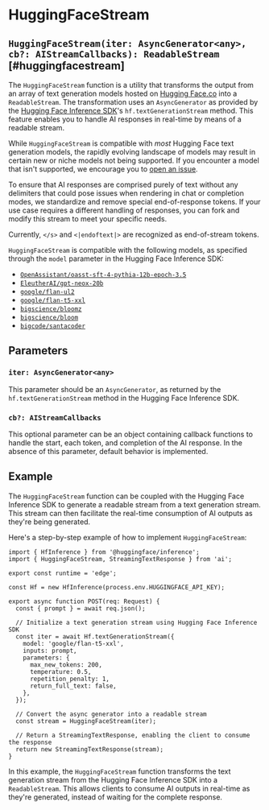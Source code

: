 # HuggingFaceStream

## `HuggingFaceStream(iter: AsyncGenerator<any>, cb?: AIStreamCallbacks): ReadableStream` [#huggingfacestream]

The `HuggingFaceStream` function is a utility that transforms the output from an array of text generation models hosted on [Hugging Face.co](https://huggingface.co) into a `ReadableStream`. The transformation uses an `AsyncGenerator` as provided by the [Hugging Face Inference SDK](https://huggingface.co/docs/huggingface.js/inference/README)'s `hf.textGenerationStream` method. This feature enables you to handle AI responses in real-time by means of a readable stream.

While `HuggingFaceStream` is compatible with _most_ Hugging Face text generation models, the rapidly evolving landscape of models may result in certain new or niche models not being supported. If you encounter a model that isn't supported, we encourage you to [open an issue](https://github.com/khulnasoft/ai-sdk/issues/new).

To ensure that AI responses are comprised purely of text without any delimiters that could pose issues when rendering in chat or completion modes, we standardize and remove special end-of-response tokens. If your use case requires a different handling of responses, you can fork and modify this stream to meet your specific needs.

Currently, `</s>` and `<|endoftext|>` are recognized as end-of-stream tokens.

`HuggingFaceStream` is compatible with the following models, as specified through the `model` parameter in the Hugging Face Inference SDK:

- [`OpenAssistant/oasst-sft-4-pythia-12b-epoch-3.5`](https://huggingface.co/OpenAssistant/oasst-sft-4-pythia-12b-epoch-3.5)
- [`EleutherAI/gpt-neox-20b`](https://huggingface.co/EleutherAI/gpt-neox-20b)
- [`google/flan-ul2`](https://huggingface.co/google/flan-ul2)
- [`google/flan-t5-xxl`](https://huggingface.co/google/flan-t5-xxl)
- [`bigscience/bloomz`](https://huggingface.co/bigscience/bloomz)
- [`bigscience/bloom`](https://huggingface.co/bigscience/bloom)
- [`bigcode/santacoder`](https://huggingface.co/bigcode/santacoder)

## Parameters

### `iter: AsyncGenerator<any>`

This parameter should be an `AsyncGenerator`, as returned by the `hf.textGenerationStream` method in the Hugging Face Inference SDK.

### `cb?: AIStreamCallbacks`

This optional parameter can be an object containing callback functions to handle the start, each token, and completion of the AI response. In the absence of this parameter, default behavior is implemented.

## Example

The `HuggingFaceStream` function can be coupled with the Hugging Face Inference SDK to generate a readable stream from a text generation stream. This stream can then facilitate the real-time consumption of AI outputs as they're being generated.

Here's a step-by-step example of how to implement `HuggingFaceStream`:

```tsx filename="app/api/completion/route.ts"
import { HfInference } from '@huggingface/inference';
import { HuggingFaceStream, StreamingTextResponse } from 'ai';

export const runtime = 'edge';

const Hf = new HfInference(process.env.HUGGINGFACE_API_KEY);

export async function POST(req: Request) {
  const { prompt } = await req.json();

  // Initialize a text generation stream using Hugging Face Inference SDK
  const iter = await Hf.textGenerationStream({
    model: 'google/flan-t5-xxl',
    inputs: prompt,
    parameters: {
      max_new_tokens: 200,
      temperature: 0.5,
      repetition_penalty: 1,
      return_full_text: false,
    },
  });

  // Convert the async generator into a readable stream
  const stream = HuggingFaceStream(iter);

  // Return a StreamingTextResponse, enabling the client to consume the response
  return new StreamingTextResponse(stream);
}
```

In this example, the `HuggingFaceStream` function transforms the text generation stream from the Hugging Face Inference SDK into a `ReadableStream`. This allows clients to consume AI outputs in real-time as they're generated, instead of waiting for the complete response.

